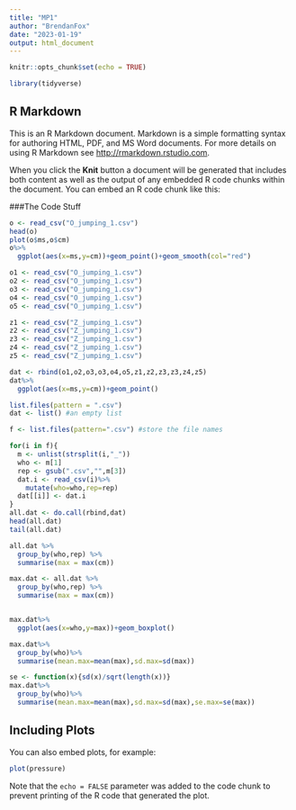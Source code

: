 ```yaml
---
title: "MP1"
author: "BrendanFox"
date: "2023-01-19"
output: html_document
---
```


```r
knitr::opts_chunk$set(echo = TRUE)
```


```r
library(tidyverse) 
``` 



## R Markdown

This is an R Markdown document. Markdown is a simple formatting syntax for authoring HTML, PDF, and MS Word documents. For more details on using R Markdown see <http://rmarkdown.rstudio.com>.

When you click the **Knit** button a document will be generated that includes both content as well as the output of any embedded R code chunks within the document. You can embed an R code chunk like this:

###The Code Stuff
```r
o <- read_csv("O_jumping_1.csv")
head(o)
plot(o$ms,o$cm)
o%>%
  ggplot(aes(x=ms,y=cm))+geom_point()+geom_smooth(col="red")

o1 <- read_csv("O_jumping_1.csv")
o2 <- read_csv("O_jumping_1.csv")
o3 <- read_csv("O_jumping_1.csv")
o4 <- read_csv("O_jumping_1.csv")
o5 <- read_csv("O_jumping_1.csv")

z1 <- read_csv("Z_jumping_1.csv")
z2 <- read_csv("Z_jumping_1.csv")
z3 <- read_csv("Z_jumping_1.csv")
z4 <- read_csv("Z_jumping_1.csv")
z5 <- read_csv("Z_jumping_1.csv")

dat <- rbind(o1,o2,o3,o3,o4,o5,z1,z2,z3,z3,z4,z5)
dat%>%
  ggplot(aes(x=ms,y=cm))+geom_point()

list.files(pattern = ".csv")
dat <- list() #an empty list

f <- list.files(pattern=".csv") #store the file names

for(i in f){
  m <- unlist(strsplit(i,"_"))
  who <- m[1]
  rep <- gsub(".csv","",m[3])
  dat.i <- read_csv(i)%>%
    mutate(who=who,rep=rep)
  dat[[i]] <- dat.i
}
all.dat <- do.call(rbind,dat)
head(all.dat)
tail(all.dat)

all.dat %>%
  group_by(who,rep) %>%
  summarise(max = max(cm))

max.dat <- all.dat %>%
  group_by(who,rep) %>%
  summarise(max = max(cm))


max.dat%>%
  ggplot(aes(x=who,y=max))+geom_boxplot()

max.dat%>%
  group_by(who)%>%
  summarise(mean.max=mean(max),sd.max=sd(max))

se <- function(x){sd(x)/sqrt(length(x))}
max.dat%>%
  group_by(who)%>%
  summarise(mean.max=mean(max),sd.max=sd(max),se.max=se(max))


```

## Including Plots

You can also embed plots, for example:

```r
plot(pressure)
```

Note that the `echo = FALSE` parameter was added to the code chunk to prevent printing of the R code that generated the plot.
